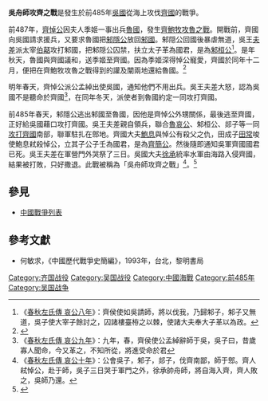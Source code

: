 '''吳舟師攻齊之戰'''是發生於前485年[[吳國|吳國]]從海上攻伐[[齊國|齊國]]的戰爭。

前487年，[[齊悼公|齊悼公]]因夫人季姬一事出兵[[魯國|魯國]]，發生[[齊鮑牧攻魯之戰|齊鮑牧攻魯之戰]]。開戰前，齊國向吳國請求援兵，又要求魯國把[[邾隱公|邾隱公]]放回[[邾國|邾國]]。邾隠公回國後暴虐無道，吳王[[夫差|夫差]]派太宰[[伯嚭|伯嚭]]攻打邾國，把邾隠公囚禁，扶立太子革為國君，是為[[邾桓公|邾桓公]]<ref>《[[s:春秋左氏傳/哀公|春秋左氏傳 哀公八年]]》：齊侯使如吳請師，將以伐我，乃歸邾子，邾子又無道，吳子使大宰子餘討之，囚諸樓臺栫之以棘，使諸大夫奉大子革以為政。</ref>。是年秋天，魯國與齊國議和，送季姬至齊國。因為季姬深得悼公寵愛，齊國於同年十二月，便把在齊鮑牧攻魯之戰得到的讙及闡兩地還給魯國。<ref>{{Cite web|title=【老秦人的故事】94、夫差来袭（2）|url=https://zhuanlan.zhihu.com/p/44623626|accessdate=2020-04-11|work=知乎专栏|language=zh|archive-date=2020-04-11|archive-url=https://web.archive.org/web/20200411093425/https://zhuanlan.zhihu.com/p/44623626|dead-url=no}}</ref>

明年春天，齊悼公派公孟綽出使吳國，通知他們不用出兵。吳王夫差大怒，認為吳國不是聽命於齊國<ref>《[[s:春秋左氏傳/哀公|春秋左氏傳 哀公九年]]》：九年，春，齊侯使公孟綽辭師于吳，吳子曰，昔歲寡人聞命，今又革之，不知所從，將進受命於君</ref>，在同年冬天，派使者到魯國約定一同攻打齊國。

前485年春天，邾隱公逃出邾國至魯國，因他是齊悼公外甥關係，最後逃至齊國，正好給吳國藉口攻打齊國。吳王夫差親自領兵，聯合[[魯哀公|魯哀公]]、邾桓公、郯子等一同[[吳、魯、邾、郯攻齊之戰|攻打齊國]]南部，聯軍駐扎在鄎地。齊國大夫[[鮑息|鮑息]]與悼公有殺父之仇，田成子[[田常|田常]]唆使鮑息弒殺悼公，立其子公子壬為國君，是為[[齊簡公|齊簡公]]。然後隨即通知吳軍齊國國君已死。吳王夫差在軍營門外哭祭了三日。吳國大夫[[徐承|徐承]]統率水軍由海路入侵齊國，結果被打敗，只好撒退。此戰被稱為「吳舟師攻齊之戰」<ref>《[[s:春秋左氏傳/哀公|春秋左氏傳 哀公十年]]》：公會吳子，邾子，郯子，伐齊南鄙，師于鄎。齊人弒悼公，赴于師，吳子三日哭于軍門之外，徐承帥舟師，將自海入齊，齊人敗之，吳師乃還。</ref>。<ref>{{Cite web|title=【老秦人的故事】95、攻打齐国|url=https://zhuanlan.zhihu.com/p/44764258|accessdate=2020-04-11|work=知乎专栏|language=zh|archive-date=2020-04-11|archive-url=https://web.archive.org/web/20200411093211/https://zhuanlan.zhihu.com/p/44764258|dead-url=no}}</ref>

==參見==
*[[中國戰爭列表|中國戰爭列表]]

==參考文獻==
{{reflist}}
*何敏求，《中國歷代戰爭史簡編》，1993年，台北，黎明書局


[[Category:齐国战役|Category:齐国战役]]
[[Category:吴国战役|Category:吴国战役]]
[[Category:中國海戰|Category:中國海戰]]
[[Category:前485年|Category:前485年]]
[[Category:吴国战争|Category:吴国战争]]